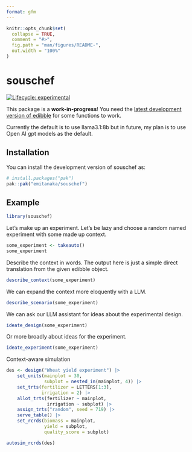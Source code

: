 ```yaml
---
format: gfm
---
```


<!-- README.md is generated from README.Rmd. Please edit that file -->

```r
knitr::opts_chunk$set(
  collapse = TRUE,
  comment = "#>",
  fig.path = "man/figures/README-",
  out.width = "100%"
)
```

# souschef

<!-- badges: start -->
[![Lifecycle: experimental](https://img.shields.io/badge/lifecycle-experimental-orange.svg)](https://lifecycle.r-lib.org/articles/stages.html#experimental)
<!-- badges: end -->


This package is a **work-in-progress**! You need the [latest development version of edibble](https://github.com/emitanaka/edibble) for some functions to work. 

Currently the default is to use llama3.1:8b but in future, my plan is to use Open AI gpt models as the default. 

## Installation

You can install the development version of souschef as:

``` r
# install.packages("pak")
pak::pak("emitanaka/souschef")
```

## Example


```r
library(souschef)
```

Let's make up an experiment. Let's be lazy and choose a random named experiment with some made up context. 

```r
some_experiment <- takeauto()
some_experiment
```

Describe the context in words. The output here is just a simple direct translation from the given edibble object.

```r
describe_context(some_experiment)
```

We can expand the context more eloquently with a LLM. 

```r
describe_scenario(some_experiment)
```

We can ask our LLM assistant for ideas about the experimental design.

```r
ideate_design(some_experiment)
```

Or more broadly about ideas for the experiment.

```r
ideate_experiment(some_experiment)
```

Context-aware simulation 

```r
des <- design("Wheat yield experiment") |> 
    set_units(mainplot = 30,
              subplot = nested_in(mainplot, 4)) |>
    set_trts(fertilizer = LETTERS[1:3],
             irrigation = 2) |>
    allot_trts(fertilizer ~ mainplot,
               irrigation ~ subplot) |>
    assign_trts("random", seed = 719) |>
    serve_table() |>
    set_rcrds(biomass = mainplot,
              yield = subplot,
              quality_score = subplot)

autosim_rcrds(des)
```



